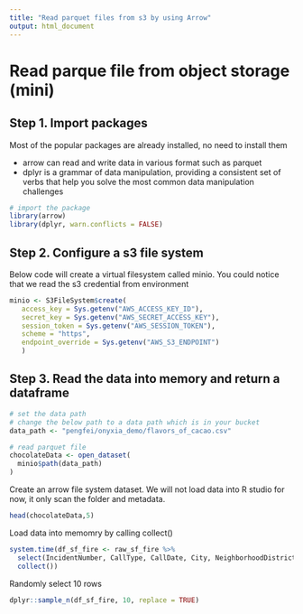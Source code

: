 ```yaml
---
title: "Read parquet files from s3 by using Arrow"
output: html_document
---
```


# Read parque file from object storage (mini)


## Step 1. Import packages

Most of the popular packages are already installed, no need to install them

- arrow can read and write data in various format such as parquet
- dplyr is a grammar of data manipulation, providing a consistent set of 
  verbs that help you solve the most common data manipulation challenges
```r
# import the package
library(arrow)
library(dplyr, warn.conflicts = FALSE)
```

## Step 2. Configure a s3 file system


Below code will create a virtual filesystem called minio. You could notice that we read the s3 credential from environment

```r
minio <- S3FileSystem$create(
   access_key = Sys.getenv("AWS_ACCESS_KEY_ID"),
   secret_key = Sys.getenv("AWS_SECRET_ACCESS_KEY"),
   session_token = Sys.getenv("AWS_SESSION_TOKEN"),
   scheme = "https",
   endpoint_override = Sys.getenv("AWS_S3_ENDPOINT")
   )
```



## Step 3. Read the data into memory and return a dataframe


```r
# set the data path
# change the below path to a data path which is in your bucket 
data_path <- "pengfei/onyxia_demo/flavors_of_cacao.csv"

# read parquet file
chocolateData <- open_dataset(
  minio$path(data_path)
)

```

Create an arrow file system dataset. We will not load data into R studio for now, it only scan the folder and metadata.

```r
head(chocolateData,5)
```
Load data into memomry by calling collect()

```r
system.time(df_sf_fire <- raw_sf_fire %>%
  select(IncidentNumber, CallType, CallDate, City, NeighborhoodDistrict) %>%
  collect())
```
Randomly select 10 rows

```r
dplyr::sample_n(df_sf_fire, 10, replace = TRUE)

```
